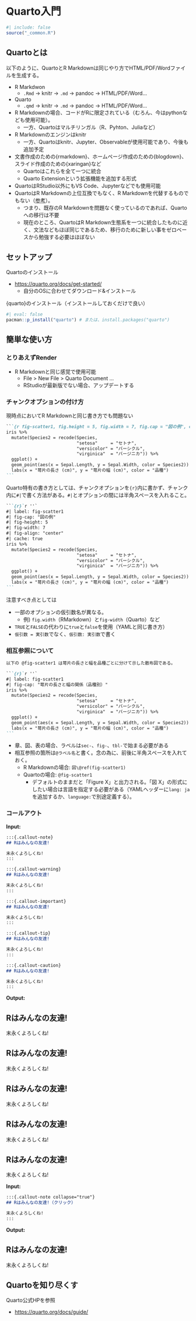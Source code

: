 # Quarto入門 {#sec-quarto}

```r
#| include: false
source("_common.R")
```

## Quartoとは {#sec-quarto-intro}

以下のように、QuartoとR Markdownは同じやり方でHTML/PDF/Wordファイルを生成する。

* R Markdwon
   * `.Rmd` $\rightarrow$ knitr $\rightarrow$ `.md` $\rightarrow$ pandoc $\rightarrow$ HTML/PDF/Word...
* Quarto
   * `.qmd` $\rightarrow$ knitr $\rightarrow$ `.md` $\rightarrow$ pandoc $\rightarrow$ HTML/PDF/Word...

* R Markdownの場合、コードがRに限定されている（むろん、今はpythonなども使用可能）。
   * 一方、Quartoはマルチリンガル（R、Pyhton、Juliaなど）
* R Markdownのエンジンはknitr
   * 一方、Quartoはknitr、Jupyter、Observableが使用可能であり、今後も追加予定
* 文書作成のための{rmarkdown}、ホームページ作成のための{blogdown}、スライド作成のための{xaringan}など
   * Quartoはこれらを全て一つに統合
   * Quarto Extensionという拡張機能を追加する形式
* QuartoはRStudio以外にもVS Code、Jupyterなどでも使用可能
* QuartoはR Markdownの上位互換でもなく、R Markdownを代替するものでもない（[参考](https://yihui.org/en/2022/04/quarto-r-markdown/)）。
   * つまり、既存のR Markdownを問題なく使っているのであれば、Quartoへの移行は不要
   * 現在のところ、QuartoはR Markdown生態系を一つに統合したものに近く、文法などもほぼ同じであるため、移行のために新しい事をゼロベースから勉強する必要はほぼない

## セットアップ {#sec-quarto-setup}

Quartoのインストール

* <https://quarto.org/docs/get-started/>
   * 自分のOSに合わせてダウンロード&インストール

{quarto}のインストール（インストールしておくだけで良い）

```r
#| eval: false
pacman::p_install("quarto") # または、install.packages("quarto")
```

## 簡単な使い方 {#sec-quarto-howtouse}

### とりあえずRender

* R Markdownと同じ感覚で使用可能
   * File > New File > Quarto Document ...
   * RStudioが最新版でない場合、アップデートする

### チャンクオプションの付け方

現時点においてR Markdownと同じ書き方でも問題ない

````md
```{r fig-scatter1, fig.height = 5, fig.width = 7, fig.cap = "図の例", cache = TRUE}`r ''`
iris %>%
  mutate(Species2 = recode(Species,
                           "setosa"     = "セトナ",
                           "versicolor" = "バーシクル",
                           "virginica"  = "バージニカ")) %>%
  ggplot() +
  geom_point(aes(x = Sepal.Length, y = Sepal.Width, color = Species2)) +
  labs(x = "萼片の長さ (cm)", y = "萼片の幅 (cm)", color = "品種")
```
````

Quarto特有の書き方としては、チャンクオプションを`{r}`内に書かず、チャンク内に`#|`で書く方法がある。`#|`とオプションの間には半角スペースを入れること。

````md
```{r}`r ''`
#| label: fig-scatter1
#| fig-cap: "図の例"
#| fig-height: 5
#| fig-width: 7
#| fig-align: "center"
#| cache: true
iris %>%
  mutate(Species2 = recode(Species,
                           "setosa"     = "セトナ",
                           "versicolor" = "バーシクル",
                           "virginica"  = "バージニカ")) %>%
  ggplot() +
  geom_point(aes(x = Sepal.Length, y = Sepal.Width, color = Species2)) +
  labs(x = "萼片の長さ (cm)", y = "萼片の幅 (cm)", color = "品種")
```
````

注意すべき点としては

* 一部のオプションの仮引数名が異なる。
   * 例) `fig.width`（RMarkdown）と`fig-width`（Quarto）など
* `TRUE`と`FALSE`の代わりに`true`と`false`を使用（YAMLと同じ書き方）
* `仮引数 = 実引数`でなく、`仮引数: 実引数`で書く

### 相互参照について

````md
以下の @fig-scatter1 は萼片の長さと幅を品種ごとに分けて示した散布図である。

```{r}`r ''`
#| label: fig-scatter1
#| fig-cap: "萼片の長さと幅の関係（品種別）"
iris %>%
  mutate(Species2 = recode(Species,
                           "setosa"     = "セトナ",
                           "versicolor" = "バーシクル",
                           "virginica"  = "バージニカ")) %>%
  ggplot() +
  geom_point(aes(x = Sepal.Length, y = Sepal.Width, color = Species2)) +
  labs(x = "萼片の長さ (cm)", y = "萼片の幅 (cm)", color = "品種")
```
````

* 章、図、表の場合、ラベルは`sec-`、`fig-`、`tbl-`で始まる必要がある
* 相互参照の箇所は`@ラベル名`と書く。念の為に、前後に半角スペースを入れておく。
   * R Markdownの場合: `図\@ref(fig-scatter1)`
   * Quartoの場合: `@fig-scatter1`
      * デフォルトのままだと「Figure X」と出力される。「図 X」の形式にしたい場合は言語を指定する必要がある（YAMLヘッダーに`lang: ja`を追加するか、`language:`で別途定義する）。

### コールアウト

**Input:**

```md
:::{.callout-note}
## Rはみんなの友達!

末永くよろしくね!
:::

:::{.callout-warning}
## Rはみんなの友達!

末永くよろしくね!
:::

:::{.callout-important}
## Rはみんなの友達!

末永くよろしくね!
:::

:::{.callout-tip}
## Rはみんなの友達!

末永くよろしくね!
:::

:::{.callout-caution}
## Rはみんなの友達!

末永くよろしくね!
:::
```

**Output:**

:::{.callout-note}
## Rはみんなの友達!

末永くよろしくね!
:::

:::{.callout-warning}
## Rはみんなの友達!

末永くよろしくね!
:::

:::{.callout-important}
## Rはみんなの友達!

末永くよろしくね!
:::

:::{.callout-tip}
## Rはみんなの友達!

末永くよろしくね!
:::

:::{.callout-caution}
## Rはみんなの友達!

末永くよろしくね!
:::

**Input:**

```md
:::{.callout-note collapse="true"}
## Rはみんなの友達!（クリック）

末永くよろしくね!
:::
```

**Output:**

:::{.callout-note collapse="true"}
## Rはみんなの友達!

末永くよろしくね!
:::

## Quartoを知り尽くす

Quarto公式HPを参照

* <https://quarto.org/docs/guide/>
